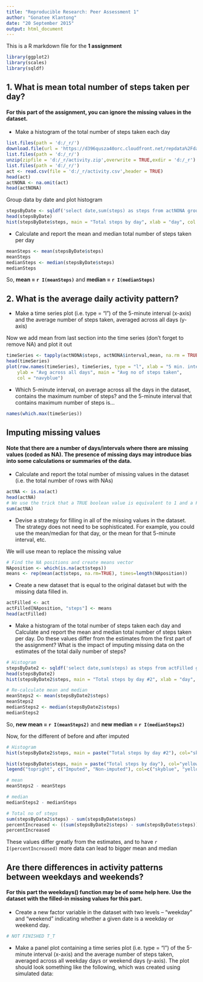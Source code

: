 ```yaml
---
title: "Reproducible Research: Peer Assessment 1"
author: "Gonatee Klantong"
date: "20 September 2015"
output: html_document
---
```


This is a R markdown file for the **1 assignment** 
```R
library(ggplot2)
library(scales)
library(sqldf)
```

1. What is mean total number of steps taken per day?
---------------------------------------------------
#### For this part of the assignment, you can ignore the missing values in the dataset.
* Make a histogram of the total number of steps taken each day

```R
list.files(path = 'd:/_r/')
download.file(url = 'https://d396qusza40orc.cloudfront.net/repdata%2Fdata%2Factivity.zip',destfile = 'd:/_r/activity.zip')
list.files(path = 'd:/_r/')
unzip(zipfile = 'd:/_r/activity.zip',overwrite = TRUE,exdir = 'd:/_r')
list.files(path = 'd:/_r/')
act <- read.csv(file = 'd:/_r/activity.csv',header = TRUE)
head(act)
actNONA <- na.omit(act)
head(actNONA)
```

Group data by date and plot histogram
```R
stepsByDate <- sqldf('select date,sum(steps) as steps from actNONA group by date order by date')
head(stepsByDate)
hist(stepsByDate$steps, main = "Total steps by day", xlab = "day", col = "skyblue")
```

* Calculate and report the mean and median total number of steps taken per day
```R
meanSteps <- mean(stepsByDate$steps)
meanSteps
medianSteps <- median(stepsByDate$steps)
medianSteps
```
So, **mean = `r I(meanSteps)`** and **median = `r I(medianSteps)`**


2. What is the average daily activity pattern?
---------------------------------------------
* Make a time series plot (i.e. type = "l") of the 5-minute interval (x-axis) and the average number of steps taken, averaged across all days (y-axis)

Now we add mean from last section into the time series (don't forget to remove NA) and plot it out
```R
timeSeries <- tapply(actNONA$steps, actNONA$interval,mean, na.rm = TRUE)
head(timeSeries)
plot(row.names(timeSeries), timeSeries, type = "l", xlab = "5 min. interval", 
    ylab = "Avg across all days", main = "Avg no of steps taken", 
    col = "navyblue")
```

* Which 5-minute interval, on average across all the days in the dataset, contains the maximum number of steps?
and the 5-minute interval that contains maximum number of steps is...
```R
names(which.max(timeSeries))
```

Imputing missing values
-----------------------
#### Note that there are a number of days/intervals where there are missing values (coded as NA). The presence of missing days may introduce bias into some calculations or summaries of the data.
* Calculate and report the total number of missing values in the dataset (i.e. the total number of rows with NAs)
```R
actNA <- is.na(act)
head(actNA)
# We use the trick that a TRUE boolean value is equivalent to 1 and a FALSE to 0.
sum(actNA)
```
* Devise a strategy for filling in all of the missing values in the dataset. The strategy does not need to be sophisticated. For example, you could use the mean/median for that day, or the mean for that 5-minute interval, etc.

We will use mean to replace the missing value
```R
# Find the NA positions and create means vector
NAposition <- which(is.na(act$steps))
means <- rep(mean(act$steps, na.rm=TRUE), times=length(NAposition))
```

* Create a new dataset that is equal to the original dataset but with the missing data filled in.
```R
actFilled <- act
actFilled[NAposition, "steps"] <- means
head(actFilled)
```
* Make a histogram of the total number of steps taken each day and Calculate and report the mean and median total number of steps taken per day. Do these values differ from the estimates from the first part of the assignment? What is the impact of imputing missing data on the estimates of the total daily number of steps?
```R
# Histogram
stepsByDate2 <- sqldf('select date,sum(steps) as steps from actFilled group by date order by date')
head(stepsByDate2)
hist(stepsByDate2$steps, main = "Total steps by day #2", xlab = "day", col = "yellow")

# Re-calculate mean and median
meanSteps2 <- mean(stepsByDate2$steps)
meanSteps2
medianSteps2 <- median(stepsByDate2$steps)
medianSteps2
```
So, **new mean = `r I(meanSteps2)`** and **new median = `r I(medianSteps2)`**

Now, for the different of before and after imputed
```R
# Histogram
hist(stepsByDate2$steps, main = paste("Total steps by day #2"), col="skyblue", xlab="Number of Steps")

hist(stepsByDate$steps, main = paste("Total steps by day"), col="yellow", xlab="Number of Steps", add=T)
legend("topright", c("Imputed", "Non-imputed"), col=c("skyblue", "yellow"), lwd=10)

# mean
meanSteps2 - meanSteps

# median
medianSteps2 - medianSteps

# Total no of steps
sum(stepsByDate2$steps) - sum(stepsByDate$steps)
percentIncreased <- ((sum(stepsByDate2$steps) - sum(stepsByDate$steps))/sum(stepsByDate$steps))*100
percentIncreased
```
These values differ greatly from the estimates, and to have `r I(percentIncreased)` more data can lead to bigger mean and median

Are there differences in activity patterns between weekdays and weekends?
-----------------------------------------------------------------------
#### For this part the weekdays() function may be of some help here. Use the dataset with the filled-in missing values for this part.

* Create a new factor variable in the dataset with two levels -- "weekday" and "weekend" indicating whether a given date is a weekday or weekend day.
```R
# NOT FINISHED T_T
```

* Make a panel plot containing a time series plot (i.e. type = "l") of the 5-minute interval (x-axis) and the average number of steps taken, averaged across all weekday days or weekend days (y-axis). The plot should look something like the following, which was created using simulated data:
